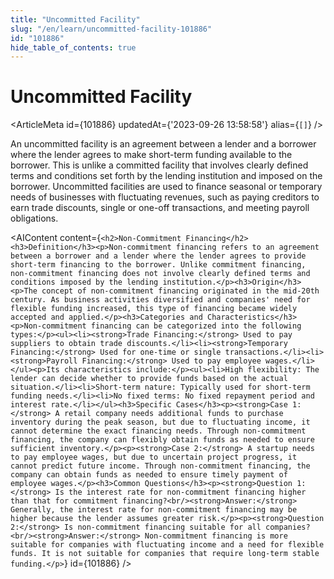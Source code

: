 ```yaml
---
title: "Uncommitted Facility"
slug: "/en/learn/uncommitted-facility-101886"
id: "101886"
hide_table_of_contents: true
---
```



# Uncommitted Facility

<ArticleMeta id={101886} updatedAt={'2023-09-26 13:58:58'} alias={`[]`} />
<div className='border-solid border-b border-t-0 my-4 border-[var(--ifm-color-gray-300)]' />

An uncommitted facility is an agreement between a lender and a borrower where the lender agrees to make short-term funding available to the borrower. This is unlike a committed facility that involves clearly defined terms and conditions set forth by the lending institution and imposed on the borrower. Uncommitted facilities are used to finance seasonal or temporary needs of businesses with fluctuating revenues, such as paying creditors to earn trade discounts, single or one-off transactions, and meeting payroll obligations.

<AIContent content={`<h2>Non-Commitment Financing</h2><h3>Definition</h3><p>Non-commitment financing refers to an agreement between a borrower and a lender where the lender agrees to provide short-term financing to the borrower. Unlike commitment financing, non-commitment financing does not involve clearly defined terms and conditions imposed by the lending institution.</p><h3>Origin</h3><p>The concept of non-commitment financing originated in the mid-20th century. As business activities diversified and companies' need for flexible funding increased, this type of financing became widely accepted and applied.</p><h3>Categories and Characteristics</h3><p>Non-commitment financing can be categorized into the following types:</p><ul><li><strong>Trade Financing:</strong> Used to pay suppliers to obtain trade discounts.</li><li><strong>Temporary Financing:</strong> Used for one-time or single transactions.</li><li><strong>Payroll Financing:</strong> Used to pay employee wages.</li></ul><p>Its characteristics include:</p><ul><li>High flexibility: The lender can decide whether to provide funds based on the actual situation.</li><li>Short-term nature: Typically used for short-term funding needs.</li><li>No fixed terms: No fixed repayment period and interest rate.</li></ul><h3>Specific Cases</h3><p><strong>Case 1:</strong> A retail company needs additional funds to purchase inventory during the peak season, but due to fluctuating income, it cannot determine the exact financing needs. Through non-commitment financing, the company can flexibly obtain funds as needed to ensure sufficient inventory.</p><p><strong>Case 2:</strong> A startup needs to pay employee wages, but due to uncertain project progress, it cannot predict future income. Through non-commitment financing, the company can obtain funds as needed to ensure timely payment of employee wages.</p><h3>Common Questions</h3><p><strong>Question 1:</strong> Is the interest rate for non-commitment financing higher than that for commitment financing?<br/><strong>Answer:</strong> Generally, the interest rate for non-commitment financing may be higher because the lender assumes greater risk.</p><p><strong>Question 2:</strong> Is non-commitment financing suitable for all companies?<br/><strong>Answer:</strong> Non-commitment financing is more suitable for companies with fluctuating income and a need for flexible funds. It is not suitable for companies that require long-term stable funding.</p>`} id={101886} />
